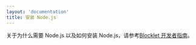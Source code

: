 ```yaml
---
layout: 'documentation'
title: 安装 Node.js
---
```


关于为什么需要 Node.js 以及如何安装 Node.js，请参考[Blocklet 开发者指南](https://developer.blocklet.io/docs/zh/quick-start/nodejs)。
